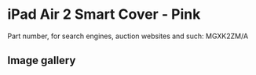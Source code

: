# iPad Air 2 Smart Cover - Pink

Part number, for search engines, auction websites and such: MGXK2ZM/A

## Image gallery

<div style={{ width: "768px" }}>
  <GalleryComponent
    images={[
      {
        original: "/everysource/MGXK2",
        thumbnail: "/everypreview/MGXK2",
      },
      {
        original: "/everysource/MGXK2_AV1_GOLD",
        thumbnail: "/everypreview/MGXK2_AV1_GOLD",
      },
      {
        original: "/everysource/MGXK2_AV1_SILVER",
        thumbnail: "/everypreview/MGXK2_AV1_SILVER",
      },
      {
        original: "/everysource/MGXK2_AV1_SPACE_GRAY",
        thumbnail: "/everypreview/MGXK2_AV1_SPACE_GRAY",
      },
      {
        original: "/everysource/MGXK2_AV2",
        thumbnail: "/everypreview/MGXK2_AV2",
      },
      {
        original: "/everysource/MGXK2_AV3",
        thumbnail: "/everypreview/MGXK2_AV3",
      },
      {
        original: "/everysource/MGXK2_AV4",
        thumbnail: "/everypreview/MGXK2_AV4",
      },
      {
        original: "/everysource/MGXK2_AV5",
        thumbnail: "/everypreview/MGXK2_AV5",
      }
    ]}
  />
</div>